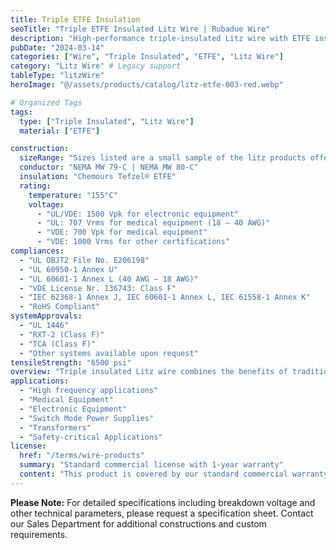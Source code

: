 ```yaml
---
title: Triple ETFE Insulation
seoTitle: "Triple ETFE Insulated Litz Wire | Rubadue Wire"
description: "High-performance triple-insulated Litz wire with ETFE insulation, engineered for high-frequency applications requiring superior insulation properties."
pubDate: "2024-03-14"
categories: ["Wire", "Triple Insulated", "ETFE", "Litz Wire"]
category: "Litz Wire" # Legacy support
tableType: "litzWire"
heroImage: "@/assets/products/catalog/litz-etfe-003-red.webp"

# Organized Tags
tags:
  type: ["Triple Insulated", "Litz Wire"]
  material: ["ETFE"]

construction:
  sizeRange: "Sizes listed are a small sample of the litz products offered. Contact the Sales Department."
  conductor: "NEMA MW 79-C | NEMA MW 80-C"
  insulation: "Chemours Tefzel® ETFE"
  rating:
    temperature: "155°C"
    voltage: 
      - "UL/VDE: 1500 Vpk for electronic equipment"
      - "UL: 707 Vrms for medical equipment (18 – 40 AWG)"
      - "VDE: 700 Vpk for medical equipment"
      - "VDE: 1000 Vrms for other certifications"
compliances:
  - "UL OBJT2 File No. E206198"
  - "UL 60950-1 Annex U"
  - "UL 60601-1 Annex L (40 AWG – 18 AWG)"
  - "VDE License Nr. 136743: Class F"
  - "IEC 62368-1 Annex J, IEC 60601-1 Annex L, IEC 61558-1 Annex K"
  - "RoHS Compliant"
systemApprovals:
  - "UL 1446"
  - "RXT-2 (Class F)"
  - "TCA (Class F)"
  - "Other systems available upon request"
tensileStrength: "6500 psi"
overview: "Triple insulated Litz wire combines the benefits of traditional Litz wire construction with enhanced ETFE insulation properties, making it ideal for high-frequency applications requiring reinforced insulation. ETFE insulation provides excellent chemical resistance, high temperature performance, and superior electrical properties."
applications:
  - "High frequency applications"
  - "Medical Equipment"
  - "Electronic Equipment"
  - "Switch Mode Power Supplies"
  - "Transformers"
  - "Safety-critical Applications"
license:
  href: "/terms/wire-products"
  summary: "Standard commercial license with 1-year warranty"
  content: "This product is covered by our standard commercial warranty for a period of one year from the date of purchase. The warranty covers manufacturing defects and material failures under normal use conditions. Custom modifications or applications outside the specified parameters may void the warranty."
---
```



<TripleInsulatedLitzTable client:load />

**Please Note:** For detailed specifications including breakdown voltage and other technical parameters, please request a specification sheet. Contact our Sales Department for additional constructions and custom requirements. 